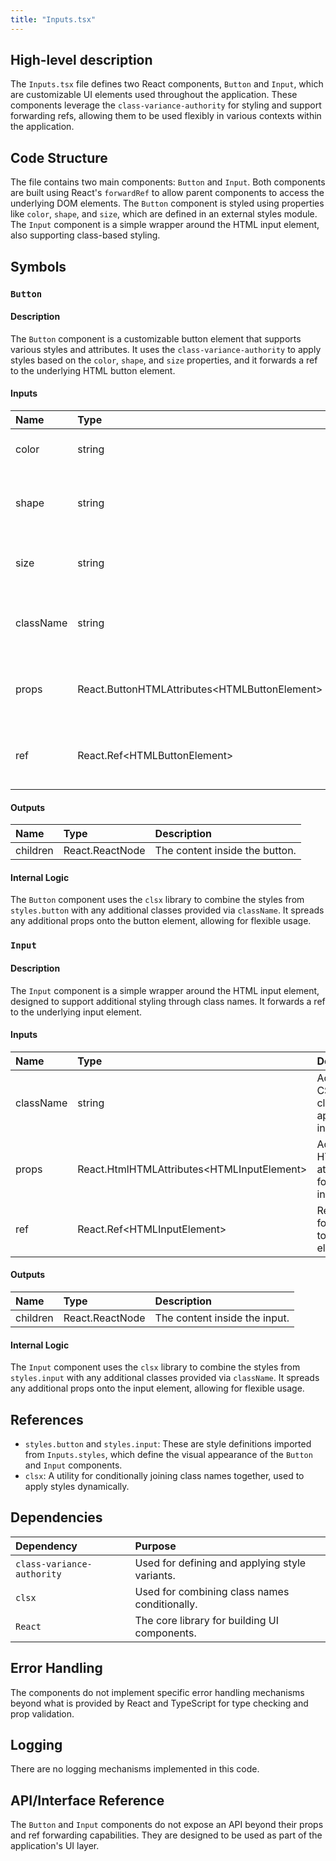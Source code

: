```yaml
---
title: "Inputs.tsx"
---
```


## High-level description

The `Inputs.tsx` file defines two React components, `Button` and `Input`, which are customizable UI elements used throughout the application. These components leverage the `class-variance-authority` for styling and support forwarding refs, allowing them to be used flexibly in various contexts within the application.

## Code Structure

The file contains two main components: `Button` and `Input`. Both components are built using React's `forwardRef` to allow parent components to access the underlying DOM elements. The `Button` component is styled using properties like `color`, `shape`, and `size`, which are defined in an external styles module. The `Input` component is a simple wrapper around the HTML input element, also supporting class-based styling.

## Symbols

### `Button`
#### Description
The `Button` component is a customizable button element that supports various styles and attributes. It uses the `class-variance-authority` to apply styles based on the `color`, `shape`, and `size` properties, and it forwards a ref to the underlying HTML button element.

#### Inputs
| Name      | Type                                      | Description                                      |
|:----------|:------------------------------------------|:-------------------------------------------------|
| color     | string                                    | The color variant of the button.                 |
| shape     | string                                    | The shape of the button (e.g., circle, rectangle).|
| size      | string                                    | The size of the button (e.g., small, medium).    |
| className | string                                    | Additional CSS classes to apply to the button.   |
| props     | React.ButtonHTMLAttributes&lt;HTMLButtonElement&gt; | Additional HTML attributes for the button.       |
| ref       | React.Ref&lt;HTMLButtonElement&gt;              | Ref forwarded to the button element.             |

#### Outputs
| Name     | Type                  | Description                  |
|:---------|:----------------------|:-----------------------------|
| children | React.ReactNode       | The content inside the button.|

#### Internal Logic
The `Button` component uses the `clsx` library to combine the styles from `styles.button` with any additional classes provided via `className`. It spreads any additional props onto the button element, allowing for flexible usage.

### `Input`
#### Description
The `Input` component is a simple wrapper around the HTML input element, designed to support additional styling through class names. It forwards a ref to the underlying input element.

#### Inputs
| Name      | Type                                      | Description                                      |
|:----------|:------------------------------------------|:-------------------------------------------------|
| className | string                                    | Additional CSS classes to apply to the input.    |
| props     | React.HtmlHTMLAttributes&lt;HTMLInputElement&gt; | Additional HTML attributes for the input.        |
| ref       | React.Ref&lt;HTMLInputElement&gt;               | Ref forwarded to the input element.              |

#### Outputs
| Name     | Type                  | Description                  |
|:---------|:----------------------|:-----------------------------|
| children | React.ReactNode       | The content inside the input.|

#### Internal Logic
The `Input` component uses the `clsx` library to combine the styles from `styles.input` with any additional classes provided via `className`. It spreads any additional props onto the input element, allowing for flexible usage.

## References

- `styles.button` and `styles.input`: These are style definitions imported from `Inputs.styles`, which define the visual appearance of the `Button` and `Input` components.
- `clsx`: A utility for conditionally joining class names together, used to apply styles dynamically.

## Dependencies

| Dependency               | Purpose                                      |
|:-------------------------|:---------------------------------------------|
| `class-variance-authority` | Used for defining and applying style variants. |
| `clsx`                   | Used for combining class names conditionally. |
| `React`                  | The core library for building UI components. |

## Error Handling

The components do not implement specific error handling mechanisms beyond what is provided by React and TypeScript for type checking and prop validation.

## Logging

There are no logging mechanisms implemented in this code.

## API/Interface Reference

The `Button` and `Input` components do not expose an API beyond their props and ref forwarding capabilities. They are designed to be used as part of the application's UI layer.